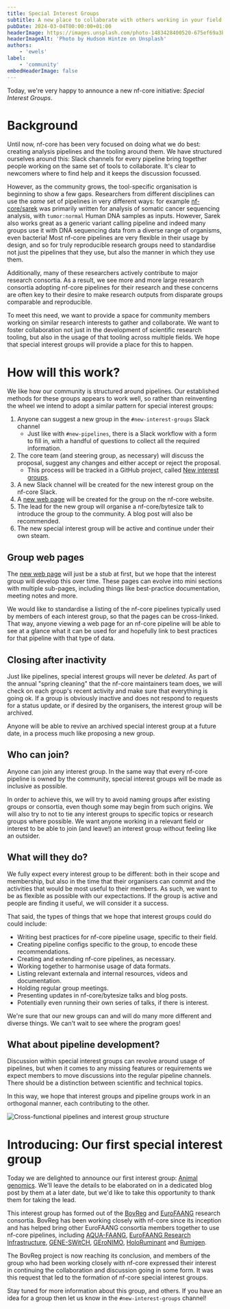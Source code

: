 ```yaml
---
title: Special Interest Groups
subtitle: A new place to collaborate with others working in your field
pubDate: 2024-03-04T00:00:00+01:00
headerImage: https://images.unsplash.com/photo-1483428400520-675ef69a3bc4
headerImageAlt: 'Photo by Hudson Hintze on Unsplash'
authors:
    - 'ewels'
label:
    - 'community'
embedHeaderImage: false
---
```




Today, we're very happy to announce a new nf-core initiative:
_Special Interest Groups_.

# Background

Until now, nf-core has been very focused on doing what we do best:
creating analysis pipelines and the tooling around them.
We have structured ourselves around this: Slack channels for every pipeline
bring together people working on the same set of tools to collaborate.
It's clear to newcomers where to find help and it keeps the discussion focussed.

However, as the community grows, the tool-specific organisation is beginning to show a few gaps.
Researchers from different disciplines can use the _same_ set of pipelines in very different ways:
for example [nf-core/sarek](/sarek) was primarily written for analysis of somatic
cancer sequencing analysis, with `tumor:normal` Human DNA samples as inputs.
However, Sarek also works great as a generic variant calling pipeline and indeed many groups use
it with DNA sequencing data from a diverse range of organisms, even bacteria!
Most nf-core pipelines are very flexible in their usage by design, and so for truly
reproducible research groups need to standardise not just the pipelines that they
use, but also the manner in which they use them.

Additionally, many of these researchers actively contribute to major research consortia. As a result, we see more and more large research consortia adopting nf-core pipelines for their
research and these concerns are often key to their desire to make research outputs
from disparate groups comparable and reproducible.

To meet this need, we want to provide a space for community members working on
similar research interests to gather and collaborate.
We want to foster collaboration not just in the development of scientific
research tooling, but also in the usage of that tooling across multiple fields.
We hope that special interest groups will provide a place for this to happen.

# How will this work?

We like how our community is structured around pipelines.
Our established methods for these groups appears to work well, so rather than
reinventing the wheel we intend to adopt a similar pattern for special interest groups:

1. Anyone can suggest a new group in the `#new-interest-groups` Slack channel
    - Just like with `#new-pipelines`, there is a Slack workflow with a form to fill in,
      with a handful of questions to collect all the required information.
2. The core team (and steering group, as necessary) will discuss the proposal, suggest
   any changes and either accept or reject the proposal.
    - This process will be tracked in a GitHub project, called
      [New interest groups](https://github.com/orgs/nf-core/projects/63).
3. A new Slack channel will be created for the new interest group on the nf-core Slack.
4. A [new web page](/special-interest-groups) will be created for the group on the nf-core website.
5. The lead for the new group will organise a nf-core/bytesize talk to introduce
   the group to the community. A blog post will also be recommended.
6. The new special interest group will be active and continue under their own steam.

## Group web pages

The [new web page](/special-interest-groups) will just be a stub at first, but we hope that the interest group
will develop this over time. These pages can evolve into mini sections with multiple
sub-pages, including things like best-practice documentation, meeting notes and more.

We would like to standardise a listing of the nf-core pipelines typically used by
members of each interest group, so that the pages can be cross-linked.
That way, anyone viewing a web page for an nf-core pipeline will be able to see
at a glance what it can be used for and hopefully link to best practices for
that pipeline with that type of data.

## Closing after inactivity

Just like pipelines, special interest groups will never be _deleted_.
As part of the annual "spring cleaning" that the nf-core maintainers team does,
we will check on each group's recent activity and make sure that everything is going ok.
If a group is obviously inactive and does not respond to requests for a status update,
or if desired by the organisers, the interest group will be archived.

Anyone will be able to revive an archived special interest group at a future date,
in a process much like proposing a new group.

## Who can join?

Anyone can join any interest group.
In the same way that every nf-core pipeline is owned by the community, special interest groups
will be made as inclusive as possible.

In order to achieve this, we will try to avoid naming groups after existing groups or consortia, even though
some may begin from such origins. We will also try to not to tie any interest
groups to specific topics or research groups where possible.
We want anyone working in a relevant field or interest to be able to join (and leave!)
an interest group without feeling like an outsider.

## What will they do?

We fully expect every interest group to be different: both in their scope and
membership, but also in the time that their organisers can commit and the activities
that would be most useful to their members.
As such, we want to be as flexible as possible with our expectactions.
If the group is active and people are finding it useful, we will consider it a success.

That said, the types of things that we hope that interest groups could do could include:

-   Writing best practices for nf-core pipeline usage, specific to their field.
-   Creating pipeline configs specific to the group, to encode these recommendations.
-   Creating and extending nf-core pipelines, as necessary.
-   Working together to harmonise usage of data formats.
-   Listing relevant externala and internal resources, videos and documentation.
-   Holding regular group meetings.
-   Presenting updates in nf-core/bytesize talks and blog posts.
-   Potentially even running their own series of talks, if there is interest.

We're sure that our new groups can and will do many more different and diverse things.
We can't wait to see where the program goes!

## What about pipeline development?

Discussion within special interest groups can revolve around usage of pipelines,
but when it comes to any missing features or requirements we expect members to move
discussions into the regular pipeline channels.
There should be a distinction between scientific and technical topics.

In this way, we hope that interest groups and pipeline groups work in an
orthogonal manner, each contributing to the other.

<Image src={crossFunctional} alt="Cross-functional pipelines and interest group structure" />

# Introducing: Our first special interest group

Today we are delighted to announce our first interest group: [Animal genomics](/special-interest-groups/animal-genomics/).
We'll leave the details to be elaborated on in a dedicated blog post by them at a later
date, but we'd like to take this opportunity to thank them for taking the lead.

This interest group has formed out of the [BovReg](https://bovreg.eu/) and
[EuroFAANG](https://eurofaang.eu/) research consortia.
BovReg has been working closely with nf-core since its inception and has helped
bring other EuroFAANG consortia members together to use nf-core pipelines,
including [AQUA-FAANG](https://www.aqua-faang.eu/), [EuroFAANG Research Infrastructure](https://eurofaang.eu/), [GENE-SWitCH](https://www.gene-switch.eu/), [GEroNIMO](https://www.geronimo-h2020.eu/), [HoloRuminant](https://holoruminant.eu/) and [Rumigen](https://rumigen.eu/).

The BovReg project is now reaching its conclusion, and members of the group who
had been working closely with nf-core expressed their interest in continuing the
collaboration and discussion going in some form.
It was this request that led to the formation of nf-core special interest groups.

Stay tuned for more information about this group, and others.
If you have an idea for a group then let us know in the `#new-interest-groups` channel!
